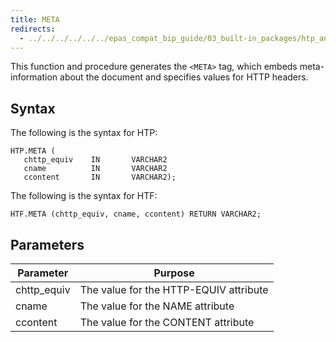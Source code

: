 ```yaml
---
title: META
redirects:
  - ../../../../../../epas_compat_bip_guide/03_built-in_packages/htp_and_htf/meta #generated for docs/epas/reorg-role-use-case-mode
---
```


This function and procedure generates the `<META>` tag, which embeds meta-information about the document and specifies values for HTTP headers.

## Syntax

The following is the syntax for HTP:

```
HTP.META (
   chttp_equiv    IN       VARCHAR2
   cname          IN       VARCHAR2
   ccontent       IN       VARCHAR2);
```

The following is the syntax for HTF:

```
HTF.META (chttp_equiv, cname, ccontent) RETURN VARCHAR2;
```

## Parameters

| Parameter | Purpose  |
| --------- | -------- |
| chttp_equiv | The value for the HTTP-EQUIV attribute |
| cname | The value for the NAME attribute |
| ccontent | The value for the CONTENT attribute |
